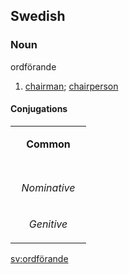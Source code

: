 ==Swedish==
===Noun===
;ordförande
#[[chairman]]; [[chairperson]]
====Conjugations====
{| border=1 cellspacing=0 
| bgcolor=#FFFFF0 colspan=5 align=center | '''Common''' 
|- 
|- bgcolor=#FFFFF0 align=center 
! rowspan=2 | 
| colspan=2 width=105 | ''Singular'' 
| colspan=2 | ''Plural'' 
|- bgcolor=#FFFFF0 align=center 
| width=105 | ''Indefinite'' 
| width=105 | ''Definite'' 
| width=105 | ''Indefinite'' 
|  width=105 | ''Definite'' 
|- align=center 
| width=105 bgcolor=#FFFFF0 | ''Nominative'' 
| [[ordförande]] 
| [[ordföranden]] 
| [[ordförande]] 
| [[ordförandena]] 
|- align=center 
| width=105 bgcolor=#FFFFF0 | ''Genitive'' 
| [[ordförandes]] 
| [[ordförandens]] 
| [[ordförandes]] 
| [[ordförandenas]]
|} 
[[sv:ordförande]]